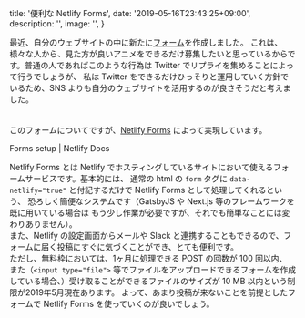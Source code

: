 
  title: '便利な Netlify Forms',
  date: '2019-05-16T23:43:25+09:00',
  description: '',
  image: '',
}

最近、自分のウェブサイトの中に新たに[フォーム](https://hellorusk.netlify.com/form/)を作成しました。
これは、様々な人から、見た方が良いアニメをできるだけ募集したいと思っているからです。普通の人であればこのような行為は Twitter でリプライを集めることによって行うでしょうが、
私は Twitter をできるだけひっそりと運用していく方針でいるため、SNS よりも自分のウェブサイトを活用するのが良さそうだと考えました。  
　 

このフォームについてですが、[Netlify Forms](https://www.netlify.com/docs/form-handling/) によって実現しています。  
  

<Link href="https://docs.netlify.com/forms/setup/" icon color target="_blank">Forms setup | Netlify Docs</Link>
  

Netlify Forms とは Netlify でホスティングしているサイトにおいて使えるフォームサービスです。基本的には、
通常の html の `form` タグに `data-netlify="true"` と付記するだけで Netlify Forms として処理してくれるという、
恐ろしく簡便なシステムです（GatsbyJS や Next.js 等のフレームワークを既に用いている場合は
もう少し作業が必要ですが、それでも簡単なことには変わりありません）。  
また、Netlify の設定画面からメールや Slack と連携することもできるので、フォームに届く投稿にすぐに気づくことができ、とても便利です。  
ただし、無料枠においては、1ヶ月に処理できる POST の回数が 100 回以内、
また（`<input type="file">` 等でファイルをアップロードできるフォームを作成している場合、）受け取ることができるファイルのサイズが 10 MB 以内という制限が2019年5月現在あります。
よって、あまり投稿が来ないことを前提としたフォームで Netlify Forms を使っていくのが良いでしょう。







